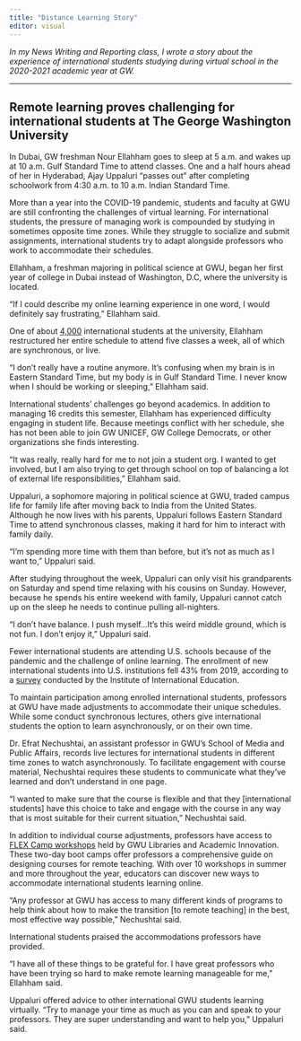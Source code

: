 ```yaml
---
title: "Distance Learning Story"
editor: visual
---
```


*In my News Writing and Reporting class, I wrote a story about the experience of international students studying during virtual school in the 2020-2021 academic year at GW.*

------------------------------------------------------------------------

## Remote learning proves challenging for international students at The George Washington University

In Dubai, GW freshman Nour Ellahham goes to sleep at 5 a.m. and wakes up at 10 a.m. Gulf Standard Time to attend classes. One and a half hours ahead of her in Hyderabad, Ajay Uppaluri "passes out" after completing schoolwork from 4:30 a.m. to 10 a.m. Indian Standard Time.  

More than a year into the COVID-19 pandemic, students and faculty at GWU are still confronting the challenges of virtual learning. For international students, the pressure of managing work is compounded by studying in sometimes opposite time zones. While they struggle to socialize and submit assignments, international students try to adapt alongside professors who work to accommodate their schedules.

Ellahham, a freshman majoring in political science at GWU, began her first year of college in Dubai instead of Washington, D.C, where the university is located.

"If I could describe my online learning experience in one word, I would definitely say frustrating," Ellahham said.

One of about [4,000](https://irp.gwu.edu/dashboard-enrollment-dashboard) international students at the university, Ellahham restructured her entire schedule to attend five classes a week, all of which are synchronous, or live.

"I don't really have a routine anymore. It's confusing when my brain is in Eastern Standard Time, but my body is in Gulf Standard Time. I never know when I should be working or sleeping," Ellahham said.

International students' challenges go beyond academics. In addition to managing 16 credits this semester, Ellahham has experienced difficulty engaging in student life. Because meetings conflict with her schedule, she has not been able to join GW UNICEF, GW College Democrats, or other organizations she finds interesting.  

"It was really, really hard for me to not join a student org. I wanted to get involved, but I am also trying to get through school on top of balancing a lot of external life responsibilities," Ellahham said.

Uppaluri, a sophomore majoring in political science at GWU, traded campus life for family life after moving back to India from the United States. Although he now lives with his parents, Uppaluri follows Eastern Standard Time to attend synchronous classes, making it hard for him to interact with family daily.

"I'm spending more time with them than before, but it's not as much as I want to," Uppaluri said.

After studying throughout the week, Uppaluri can only visit his grandparents on Saturday and spend time relaxing with his cousins on Sunday. However, because he spends his entire weekend with family, Uppaluri cannot catch up on the sleep he needs to continue pulling all-nighters.

"I don't have balance. I push myself...It's this weird middle ground, which is not fun. I don't enjoy it," Uppaluri said.

Fewer international students are attending U.S. schools because of the pandemic and the challenge of online learning. The enrollment of new international students into U.S. institutions fell 43% from 2019, according to a [survey](https://www.iie.org/Research-and-Insights/Open-Doors/Fall-International-Enrollments-Snapshot-Reports) conducted by the Institute of International Education.

To maintain participation among enrolled international students, professors at GWU have made adjustments to accommodate their unique schedules. While some conduct synchronous lectures, others give international students the option to learn asynchronously, or on their own time.  

Dr. Efrat Nechushtai, an assistant professor in GWU's School of Media and Public Affairs, records live lectures for international students in different time zones to watch asynchronously. To facilitate engagement with course material, Nechushtai requires these students to communicate what they've learned and don't understand in one page.

"I wanted to make sure that the course is flexible and that they \[international students\] have this choice to take and engage with the course in any way that is most suitable for their current situation," Nechushtai said.

In addition to individual course adjustments, professors have access to [FLEX Camp workshops](https://gwtoday.gwu.edu/virtual-teaching-camps-will-help-instructors-transition-distance-and-blended-learning) held by GWU Libraries and Academic Innovation. These two-day boot camps offer professors a comprehensive guide on designing courses for remote teaching. With over 10 workshops in summer and more throughout the year, educators can discover new ways to accommodate international students learning online.

"Any professor at GWU has access to many different kinds of programs to help think about how to make the transition \[to remote teaching\] in the best, most effective way possible," Nechushtai said.

International students praised the accommodations professors have provided.

"I have all of these things to be grateful for. I have great professors who have been trying so hard to make remote learning manageable for me," Ellahham said.

Uppaluri offered advice to other international GWU students learning virtually. "Try to manage your time as much as you can and speak to your professors. They are super understanding and want to help you," Uppaluri said.

